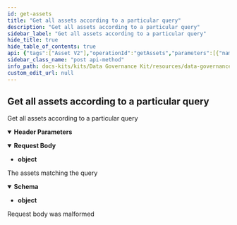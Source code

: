 ```yaml
---
id: get-assets
title: "Get all assets according to a particular query"
description: "Get all assets according to a particular query"
sidebar_label: "Get all assets according to a particular query"
hide_title: true
hide_table_of_contents: true
api: {"tags":["Asset V2"],"operationId":"getAssets","parameters":[{"name":"connectorUrl","in":"header","required":false,"schema":{"type":"string","default":""}}],"requestBody":{"content":{"application/json":{"schema":{"type":"object"}}}},"responses":{"200":{"description":"The assets matching the query","content":{"application/json":{"schema":{"type":"object"}}}},"400":{"description":"Request body was malformed"}},"description":"Get all assets according to a particular query","method":"post","path":"/v2/assets/request","servers":[{"url":"https://dgk.cx.dev.dih-cloud.com","description":"Generated server url"}],"jsonRequestBodyExample":{},"info":{"title":"data-governance-kit","description":"REST API Contract for Data Governance KIT","version":"0.0.1-SNAPSHOT"},"postman":{"name":"Get all assets according to a particular query","description":{"type":"text/plain"},"url":{"path":["v2","assets","request"],"host":["{{baseUrl}}"],"query":[],"variable":[]},"header":[{"disabled":false,"description":{"content":"","type":"text/plain"},"key":"connectorUrl","value":""},{"key":"Content-Type","value":"application/json"},{"key":"Accept","value":"application/json"}],"method":"POST","body":{"mode":"raw","raw":"\"\"","options":{"raw":{"language":"json"}}}}}
sidebar_class_name: "post api-method"
info_path: docs-kits/kits/Data Governance Kit/resources/data-governance-kit
custom_edit_url: null
---
```



## Get all assets according to a particular query



Get all assets according to a particular query

<details style={{"marginBottom":"1rem"}} data-collapsed={false} open={true}><summary style={{}}><strong>Header Parameters</strong></summary><div><ul><ParamsItem className={"paramsItem"} param={{"name":"connectorUrl","in":"header","required":false,"schema":{"type":"string","default":""}}}></ParamsItem></ul></div></details><MimeTabs><TabItem label={"application/json"} value={"application/json-schema"}><details style={{}} data-collapsed={false} open={true}><summary style={{"textAlign":"left"}}><strong>Request Body</strong></summary><div style={{"textAlign":"left","marginLeft":"1rem"}}></div><ul style={{"marginLeft":"1rem"}}><li><div><strong>object</strong></div></li></ul></details></TabItem></MimeTabs><div><ApiTabs><TabItem label={"200"} value={"200"}><div>

The assets matching the query

</div><div><MimeTabs schemaType={"response"}><TabItem label={"application/json"} value={"application/json"}><SchemaTabs><TabItem label={"Schema"} value={"Schema"}><details style={{}} data-collapsed={false} open={true}><summary style={{"textAlign":"left"}}><strong>Schema</strong></summary><div style={{"textAlign":"left","marginLeft":"1rem"}}></div><ul style={{"marginLeft":"1rem"}}><li><div><strong>object</strong></div></li></ul></details></TabItem><TabItem label={"Example (from schema)"} value={"Example (from schema)"}><ResponseSamples responseExample={"{}"} language={"json"}></ResponseSamples></TabItem></SchemaTabs></TabItem></MimeTabs></div></TabItem><TabItem label={"400"} value={"400"}><div>

Request body was malformed

</div><div></div></TabItem></ApiTabs></div>
      